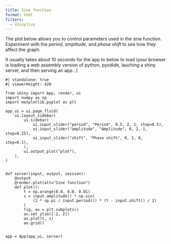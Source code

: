 ```yaml
---
title: Sine function
format: html
filters:
  - shinylive
---
```



The plot below allows you to control parameters used in the sine function.
Experiment with the _period_, _amplitude_, and _phase shift_ to see how they affect the graph.

It usually takes about 10 seconds for the app to below to load (your browser is loading a web assembly version of python, pyodide, lauching a shiny server, and then serving an app...)

```shinylive-python
#| standalone: true
#| viewerHeight: 420

from shiny import App, render, ui
import numpy as np
import matplotlib.pyplot as plt

app_ui = ui.page_fluid(
    ui.layout_sidebar(
        ui.sidebar(
            ui.input_slider("period", "Period", 0.5, 2, 1, step=0.5),
            ui.input_slider("amplitude", "Amplitude", 0, 2, 1, step=0.25),
            ui.input_slider("shift", "Phase shift", 0, 2, 0, step=0.1),
        ),
        ui.output_plot("plot"),
    ),
)


def server(input, output, session):
    @output
    @render.plot(alt="Sine function")
    def plot():
        t = np.arange(0.0, 4.0, 0.01)
        s = input.amplitude() * np.sin(
            (2 * np.pi / input.period()) * (t - input.shift() / 2)
        )
        fig, ax = plt.subplots()
        ax.set_ylim([-2, 2])
        ax.plot(t, s)
        ax.grid()


app = App(app_ui, server)

```

